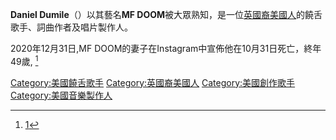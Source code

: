 {{Rough translation|time=2021-01-11T15:36:56+00:00}}
{{Infobox musical artist
| name             = MF Doom
| background       = solo_singer
| image            = File:MF Doom - Hultsfred 2011 (cropped).jpg <!-- DO NOT CHANGE THIS TO ALL CAPS "DOOM", THE NAME OF THE FILE IS CASE SENSITIVE -->
| caption          = MF DOOM在2011年的演出
| birth_name       = Daniel Dumile
| alias            = {{hlist|Zev Love X|King Geedorah|King Ghidra|Viktor Vaughn|Metal Fingers|DOOM|Metal Face}}
| birth_date       = {{birth date|1971|7|13}}
| death_date       = {{death date and age|2020|10|31|1971|7|13}}
| birth_place      = {{UK}}[[倫敦|倫敦]]
|nationality       = {{UK}}
| genre            = [[嘻哈|嘻哈]]
| occupation       = * [[說唱歌手|說唱歌手]]
* [[詞曲作者|詞曲作者]]
* [[唱片製作人|唱片製作人]]
| years_active     = 1988–2020
| label            = {{hlist|[[Fondle_'Em_Records|Fondle 'Em]]|[[Stones_Throw_Records|Stones Throw]]|[[Lex_Records|Lex]]|[[Rhymesayers_Entertainment|Rhymesayers]]|[[Elektra_Records|Elektra]]}}
| associated_acts  = {{flatlist|
*[[KMD|KMD]]
*[[Monsta_Island_Czars|Monsta Island Czars]]
*[[Bishop_Nehru|Bishop Nehru]]
*[[Czarface|Czarface]]
*[[Danger_Doom|Danger Doom]]
*[[Ghostface_Killah|Ghostface Killah]]
*[[JJ_Doom|JJ Doom]]
*[[Madvillain|Madvillain]]
}}
| website          = {{plainlink | 1 = https://www.gasdrawls.com | 2 = gasdrawls.com }} {{Wayback|url=https://www.gasdrawls.com/ |date=20220501173603 }}
}}
'''Daniel Dumile'''（{{bd|1971年|7月13日|2020年|10月31日}}）以其藝名'''MF DOOM'''被大眾熟知，是一位[[英國裔美國人|英國裔美國人]]的饒舌歌手、詞曲作者及唱片製作人。

2020年12月31日,MF DOOM的妻子在Instagram中宣佈他在10月31日死亡，終年49歲, <ref>[https://www.thethinkera.com/entertainment/music/death-of-mf-doom-daniel-dumile/]{{Wayback|url=https://www.thethinkera.com/entertainment/music/death-of-mf-doom-daniel-dumile/ |date}}</ref>

[[Category:美國饒舌歌手|Category:美國饒舌歌手]]
[[Category:英國裔美國人|Category:英國裔美國人]]
[[Category:美國創作歌手|Category:美國創作歌手]]
[[Category:美國音樂製作人|Category:美國音樂製作人]]
